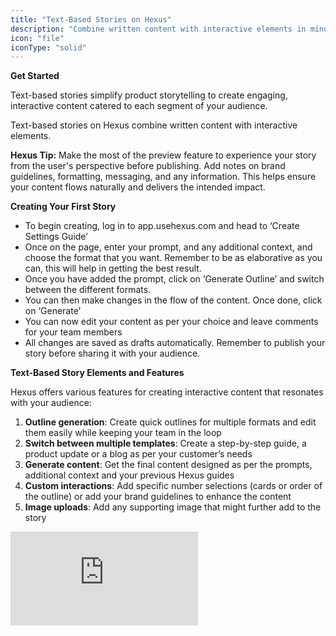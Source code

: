 ```yaml
---
title: "Text-Based Stories on Hexus"
description: "Combine written content with interactive elements in minutes"
icon: "file"
iconType: "solid"
---
```


**Get Started**

Text-based stories simplify product storytelling to create engaging, interactive content catered to each segment of your audience. 

Text-based stories on Hexus combine written content with interactive elements.

**Hexus Tip:** Make the most of the preview feature to experience your story from the user's perspective before publishing. Add notes on brand guidelines, formatting, messaging, and any information. This helps ensure your content flows naturally and delivers the intended impact.

**Creating Your First Story**

- To begin creating, log in to app.usehexus.com and head to ‘Create Settings Guide’
- Once on the page, enter your prompt, and any additional context, and choose the format that you want. Remember to be as elaborative as you can, this will help in getting the best result. 
- Once you have added the prompt, click on ‘Generate Outline’ and switch between the different formats.
- You can then make changes in the flow of the content. Once done, click on ‘Generate’
- You can now edit your content as per your choice and leave comments for your team members
- All changes are saved as drafts automatically. Remember to publish your story before sharing it with your audience.

**Text-Based Story Elements and Features**

Hexus offers various features for creating interactive content that resonates with your audience:

1. **Outline generation**: Create quick outlines for multiple formats and edit them easily while keeping your team in the loop
2. **Switch between multiple templates**: Create a step-by-step guide, a product update or a blog as per your customer’s needs
3. **Generate content**: Get the final content designed as per the prompts, additional context and your previous Hexus guides
4. **Custom interactions**: Add specific number selections (cards or order of the outline) or add your brand guidelines to enhance the content
5. **Image uploads**: Add any supporting image that might further add to the story

<div style={{ width:"100%" }}>
<iframe src="https://app.usehexus.com/embed/8367b1ee-3d92-4186-9f6c-88e7583f8b60?refid=" style={{ width:"100%",height:"500px",border:"0" }} frameBorder="0" allowFullScreen title="Hexus Flow" />

</div>

**Building Your Story**

In a nutshell, all stories that you’ll build will have these elements:

- Select your story type
- Add a detailed prompt and additional context on your brand guidelines
- Add and arrange content elements in sequence
- Customize interactive elements
- Preview, edit, and refine your story
- Publish when ready

<div style={{ width:"100%" }}>
<iframe src="https://app.usehexus.com/embed/0b083229-aada-436c-a2ea-0677242f1d9f?refid=" style={{ width:"100%",height:"500px",border:"0" }} frameBorder="0" allowFullScreen title="Hexus Flow" />

</div>

**Text-Based Story Applications**

Text-based stories work effectively for:

- Product tutorials
- User guides
- Complex information delivery
- Interactive experiences
- Training materials
- Onboarding sequences

**Upcoming updates:**

- AI assistant to help with inline editing 
- Native embeds for external links

**FAQs**

<AccordionGroup>
  <Accordion title="1. What types of content can I create with text-based stories?" defaultOpen="false">
    You can create various content types including product tutorials, user guides, interactive experiences, and training materials. The platform is flexible enough to accommodate both simple guides and complex interactive narratives.
  </Accordion>
  <Accordion title="2. How do I preview my story before publishing it?" defaultOpen="false">
    Use the built-in preview feature to experience your story from the user's perspective. This allows you to test the flow and interaction points before sharing with your audience.
  </Accordion>
  <Accordion title="3. Can I modify my story after publishing?" defaultOpen="false">
    Yes, you can make changes to published stories. All edits will be saved as drafts until you choose to publish them again.
  </Accordion>
</AccordionGroup>